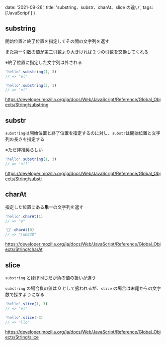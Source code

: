   date: '2021-09-26',
  title: 'substring、substr、charAt、slice の違い',
  tags: ['JavaScript']
}

## substring

開始位置と終了位置を指定してその間の文字列を返す

また第一引数の値が第二引数より大きければ２つの引数を交換してくれる

※終了位置に指定した文字列は外される

```ts
'hello'.substring(1, 3)
// => "el"

'hello'.substring(3, 1)
// => "el"
```

https://developer.mozilla.org/ja/docs/Web/JavaScript/Reference/Global_Objects/String/substring

## substr

`substring`は開始位置と終了位置を指定するのに対し、`substr`は開始位置と文字列の長さを指定する

※ただ非推奨らしい

```ts
'hello'.substring(1, 3)
// => "ell"
```

https://developer.mozilla.org/ja/docs/Web/JavaScript/Reference/Global_Objects/String/substr

## charAt

指定した位置にある**単一**の文字列を返す

```ts
'hello'.charAt(1)
// => "e"

'🐤'.charAt(0)
// => "\uD83D"
```

https://developer.mozilla.org/ja/docs/Web/JavaScript/Reference/Global_Objects/String/charAt

## slice

`substring` とほぼ同じだが負の値の扱いが違う

`substring` の場合負の値は 0 として扱われるが、`slice` の場合は末尾からの文字数で探すようになる

```ts
'hello'.slice(1, 3)
// => "el"

'hello'.slice(-3)
// => "llo"
```

https://developer.mozilla.org/ja/docs/Web/JavaScript/Reference/Global_Objects/String/slice
